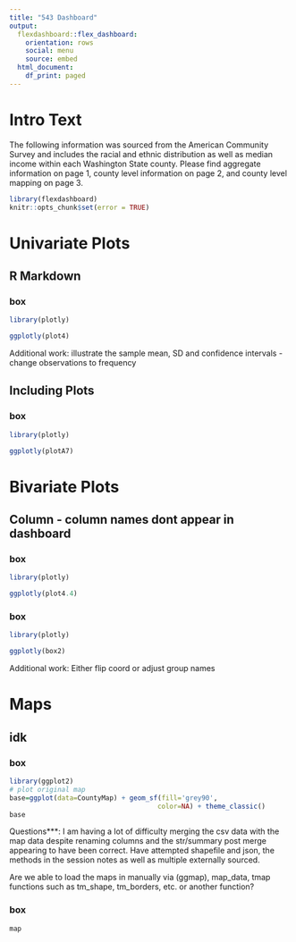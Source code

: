 ---
title: "543 Dashboard"
output:
  flexdashboard::flex_dashboard:
    orientation: rows
    social: menu
    source: embed
  html_document:
    df_print: paged
---
# Intro Text {.sidebar}

The following information was sourced from the American Community Survey and includes the racial and ethnic distribution as well as median income within each Washington State county. Please find aggregate information on page 1, county level information on page 2, and county level mapping on page 3. 


```{r setup, include=FALSE}
library(flexdashboard)
knitr::opts_chunk$set(error = TRUE)
```

# Univariate Plots 
## R Markdown
### box 


```{r} 
library(plotly)

ggplotly(plot4)
```
Additional work: illustrate the sample mean, SD and confidence intervals - change observations to frequency 

## Including Plots
### box
```{r}
library(plotly)

ggplotly(plotA7)
```

# Bivariate Plots
## Column - column names dont appear in dashboard 
### box 

```{r pressure, echo=FALSE}
library(plotly)

ggplotly(plot4.4)
```
### box 

```{r}
library(plotly)

ggplotly(box2)
```
Additional work: Either flip coord or adjust group names  

# Maps
## idk 
### box 
```{r}
library(ggplot2)
# plot original map
base=ggplot(data=CountyMap) + geom_sf(fill='grey90',
                                     color=NA) + theme_classic()
base
```

Questions***: I am having a lot of difficulty merging the csv data with the map data despite renaming columns and the str/summary post merge appearing to have been correct. Have attempted shapefile and json, the methods in the session notes as well as multiple externally sourced. 

Are we able to load the maps in manually via (ggmap), map_data, tmap functions such as tm_shape, tm_borders, etc. or another function? 

### box 
```{r}
map 
```
 
